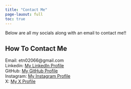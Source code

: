 ```yaml
---
title: "Contact Me"
page-lauout: full
toc: true
---
```


Below are all my socials along with an email to contact me!!  

## How To Contact Me

Email: etn02066@gmail.com  
Linkedin: [My LinkedIn Profile](https://www.linkedin.com/in/evan-nelson-b6b936346)  
GitHub: [My GitHub Profile](https://github.com/EvanNelson04)  
Instagram: [My Instagram Profile](https://www.instagram.com/evan.nelsonn)  
X: [My X Profile](https://x.com/EvanNelson04)

